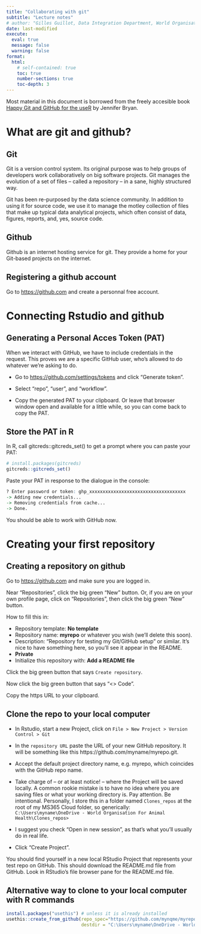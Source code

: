 ```yaml
---
title: "Collaborating with git" 
subtitle: "Lecture notes"
# author: "Gilles Guillot, Data Integration Department, World Organisation for Animal Health"
date: last-modified
execute: 
  eval: true
  message: false
  warning: false
format:
  html:
    # self-contained: true
    toc: true
    number-sections: true 
    toc-depth: 3
---
```



Most material in this document is borrowed from the freely accesible book [Happy Git and GitHub for the useR](https://happygitwithr.com) by  Jennifer Bryan.

# What are git and github?

## Git   


Git is a version control system.
Its original purpose was to help groups of developers work collaboratively on big software projects. 
Git manages the evolution of a set of files – called a repository – in a sane, highly structured way.

Git has been re-purposed by the data science community. In addition to using it for source code, we use it to manage the motley collection of files that make up typical data analytical projects, which often consist of data, figures, reports, and, yes, source code.

## Github

Github is an internet hosting service for git. They provide a home for your Git-based projects on the internet. 


## Registering a github account

Go to [https://github.com](https://github.com) and create a personnal free account.


# Connecting Rstudio and github

## Generating a Personal Acces Token (PAT)

When we interact with  GitHub, we have to include credentials in the request. 
This proves we are a specific GitHub user, who’s allowed to do whatever we’re asking to do.

* Go to [https://github.com/settings/tokens](https://github.com/settings/tokens) and click “Generate token”.

* Select “repo”, “user”, and “workflow”.

* Copy the generated PAT to your clipboard. Or leave that browser window open and available for a little while, so you can come back to copy the PAT.

## Store the PAT in R

In R, call gitcreds::gitcreds_set() to get a prompt where you can paste your PAT:


```r
# install.packages(gitcreds)
gitcreds::gitcreds_set()
```

Paste your PAT in response to the dialogue in the console:

```r
? Enter password or token: ghp_xxxxxxxxxxxxxxxxxxxxxxxxxxxxxxxxxxxx
-> Adding new credentials...
-> Removing credentials from cache...
-> Done.
```

You should be able to work with GitHub now.



# Creating your first repository

## Creating a repository on github

Go to [https://github.com](https://github.com) and make sure you are logged in.

Near “Repositories”, click the big green “New” button. 
Or, if you are on your own profile page, click on “Repositories”, then click the big green “New” button.

How to fill this in:

- Repository template: **No template**
- Repository name: **myrepo** or whatever you wish (we’ll delete this soon).
- Description: “Repository for testing my Git/GitHub setup” or similar. It’s nice to have something here, so you’ll see it appear in the README.
- **Private**
- Initialize this repository with: **Add a README file**

Click the big green button that says `Create repository`.

Now click the big green button that says “<> Code”.

Copy the https URL to your clipboard. 


## Clone the repo to your local computer

- In Rstudio,  start a new Project, click on `File > New Project > Version Control > Git` 

- In the `repository URL` paste the URL of your new GitHub repository. 
It will be something like this https://github.com/myname/myrepo.git.

- Accept the default project directory name, e.g. myrepo, which coincides with the GitHub repo name.

- Take charge of – or at least notice! – where the Project will be saved locally. 
A common rookie mistake is to have no idea where you are saving files or what your working directory is. 
Pay attention. Be intentional. 
Personally, I store this in a folder named `Clones_repos` at the root of my MS365 Cloud folder, so generically: `C:\Users\myname\OneDrive - World Organisation For Animal Health\Clones_repos>`

- I suggest you check “Open in new session”, as that’s what you’ll usually do in real life.


- Click “Create Project”.

You should find yourself in a new local RStudio Project that represents your test repo on GitHub. This should download the README.md file from GitHub. Look in RStudio’s file browser pane for the README.md file.

## Alternative way to clone  to your local computer with R commands

```r
install.packages("usethis") # unless it is already installed
usethis::create_from_github(repo_spec="https://github.com/mynqme/myrepo.git",
                            destdir = "C:\Users\myname\OneDrive - World Organisation For Animal Health\Clones_repos")
```




